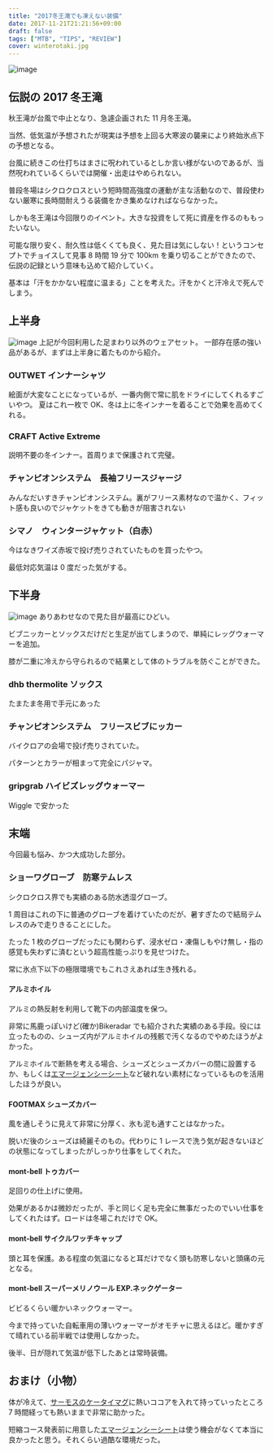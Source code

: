 ---
title: "2017冬王滝でも凍えない装備"
date: 2017-11-21T21:21:56+09:00
draft: false
tags: ["MTB", "TIPS", "REVIEW"]
cover: winterotaki.jpg
---

![image](winterotaki.jpg)

## 伝説の 2017 冬王滝

秋王滝が台風で中止となり、急遽企画された 11 月冬王滝。

当然、低気温が予想されたが現実は予想を上回る大寒波の襲来により終始氷点下の予想となる。

台風に続きこの仕打ちはまさに呪われているとしか言い様がないのであるが、当然呪われているくらいでは開催・出走はやめられない。

普段冬場はシクロクロスという短時間高強度の運動が主な活動なので、普段使わない厳寒に長時間耐えうる装備をかき集めなければならなかった。

しかも冬王滝は今回限りのイベント。大きな投資をして死に資産を作るのももったいない。

可能な限り安く、耐久性は低くくても良く、見た目は気にしない！というコンセプトでチョイスして見事 8 時間 19 分で 100km を乗り切ることができたので、伝説の記録という意味も込めて紹介していく。

基本は「汗をかかない程度に温まる」ことを考えた。汗をかくと汗冷えで死んでしまう。

## 上半身

![image](wintermenu.jpg)
上記が今回利用した足まわり以外のウェアセット。
一部存在感の強い品があるが、まずは上半身に着たものから紹介。

### OUTWET インナーシャツ

<LinkBox isAmazonLink url="https://www.amazon.co.jp/dp/B01M6D0YFL/" />

絵面が大変なことになっているが、一番内側で常に肌をドライにしてくれるすごいやつ。
夏はこれ一枚で OK、冬は上に冬インナーを着ることで効果を高めてくれる。

### CRAFT Active Extreme

<LinkBox isAmazonLink url="https://www.amazon.co.jp/dp/B00DAF6AL0/" />

説明不要の冬インナー。首周りまで保護されて完璧。

### チャンピオンシステム　長袖フリースジャージ

みんなだいすきチャンピオンシステム。裏がフリース素材なので温かく、フィット感も良いのでジャケットをきても動きが阻害されない

### シマノ　ウィンタージャケット（白赤）

今はなきワイズ赤坂で投げ売りされていたものを買ったやつ。

最低対応気温は 0 度だった気がする。

## 下半身

![image](legwarm.jpg)
ありあわせなので見た目が最高にひどい。

ビブニッカーとソックスだけだと生足が出てしまうので、単純にレッグウォーマーを追加。

膝が二重に冷えから守られるので結果として体のトラブルを防ぐことができた。

### dhb thermolite ソックス

<LinkBox url="https://www.wiggle.jp/dhb-flashlight-thermolite-%E3%82%BD%E3%83%83%E3%82%AF%E3%82%B9-1/" />

たまたま冬用で手元にあった

### チャンピオンシステム　フリースビブにッカー

バイクロアの会場で投げ売りされていた。

パターンとカラーが相まって完全にパジャマ。

### gripgrab ハイビズレッグウォーマー

<LinkBox url="https://www.wiggle.jp/gripgrab-%E3%83%8F%E3%82%A4%E3%83%93%E3%82%BA%E3%83%AC%E3%83%83%E3%82%B0%E3%82%A6%E3%82%A9%E3%83%BC%E3%83%9E%E3%83%BC/" />

Wiggle で安かった

## 末端

今回最も悩み、かつ大成功した部分。

### ショーワグローブ　防寒テムレス

<LinkBox isAmazonLink url="https://www.amazon.co.jp/dp/B007PLDRAC/" />

シクロクロス界でも実績のある防水透湿グローブ。

1 周目はこれの下に普通のグローブを着けていたのだが、暑すぎたので結局テムレスのみで走りきることにした。

たった 1 枚のグローブだったにも関わらず、浸水ゼロ・凍傷しもやけ無し・指の感覚も失わずに済むという超高性能っぷりを見せつけた。

常に氷点下以下の極限環境でもこれさえあれば生き残れる。

#### アルミホイル

<LinkBox isAmazonLink url="https://www.amazon.co.jp/dp/B001UMZUTS/" />

アルミの熱反射を利用して靴下の内部温度を保つ。

非常に馬鹿っぽいけど(確か)Bikeradar でも紹介された実績のある手段。役には立ったものの、シューズ内がアルミホイルの残骸で汚くなるのでやめたほうがよかった。

アルミホイルで断熱を考える場合、シューズとシューズカバーの間に設置するか、もしくは[エマージェンシーシート](http://amzn.to/2zVio7h)など破れない素材になっているものを活用したほうが良い。

#### FOOTMAX シューズカバー

<LinkBox isAmazonLink url="https://www.amazon.co.jp/dp/B00OUY1470/" />

風を通しそうに見えて非常に分厚く、氷も泥も通すことはなかった。

脱いだ後のシューズは綺麗そのもの。代わりに 1 レースで洗う気が起きないほどの状態になってしまったがしっかり仕事をしてくれた。

#### mont-bell トゥカバー

<LinkBox isAmazonLink url="https://www.amazon.co.jp/dp/B00F68ECD2/" />

足回りの仕上げに使用。

効果があるかは微妙だったが、手と同じく足も完全に無事だったのでいい仕事をしてくれたはず。ロードは冬場これだけで OK。

#### mont-bell サイクルワッチキャップ

<LinkBox isAmazonLink url="https://www.amazon.co.jp/dp/B001J2F2Z6/" />

頭と耳を保護。ある程度の気温になると耳だけでなく頭も防寒しないと頭痛の元となる。

#### mont-bell スーパーメリノウール EXP.ネックゲーター

<LinkBox isAmazonLink url="https://www.amazon.co.jp/dp/B00P0CYW02/" />

ビビるくらい暖かいネックウォーマー。

今まで持っていた自転車用の薄いウォーマーがオモチャに思えるほど。暖かすぎて晴れている前半戦では使用しなかった。

後半、日が隠れて気温が低下したあとは常時装備。

## おまけ（小物）

体が冷えて、[サーモスのケータイマグ](http://amzn.to/2zVigoj)に熱いココアを入れて持っていったところ 7 時間経っても熱いままで非常に助かった。

短縮コース発表前に用意した[エマージェンシーシート](http://amzn.to/2zVio7h)は使う機会がなくて本当に良かったと思う。それくらい過酷な環境だった。
